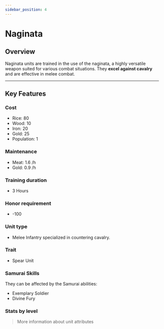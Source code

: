 ```yaml
---
sidebar_position: 4
---
```



# Naginata

## Overview

Naginata units are trained in the use of the naginata, a highly versatile weapon suited for various combat situations. They **excel against cavalry** and are effective in melee combat.

---

## Key Features

### Cost
- Rice: 80
- Wood: 10
- Iron: 20
- Gold: 25
- Population: 1

### Maintenance
- Meat: 1.6 /h
- Gold: 0.9 /h

### Training duration
- 3 Hours

### Honor requirement
- -100

### Unit type
- <Link to="../#melee-infantry">Melee Infantry</Link> specialized in countering cavalry.

### Trait
- <Link to="../#spear-units">Spear Unit</Link>

### Samurai Skills  
They can be affected by the Samurai abilities:  
- <Link to="../../samurais/charisma-skills#exemplary-soldier">Exemplary Soldier</Link>  
- <Link to="../../samurais/charisma-skills#divine-fury">Divine Fury</Link>

### Stats by level

<UnitStatsTable unitName="Naginata" />

> <Link to="../#attributes">More information about unit attributes</Link>
